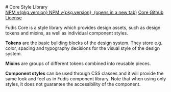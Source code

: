 
<Meta title="Documentation/Introduction/Welcome" />

<div class="full-width-bg">
# Core Style Library

</div>

<div class="welcome-page-wrapper">
  <a class="welcome-page-link" href="https://www.npmjs.com/package/@funidata/fudis-core" target="blank" aria-labelledby="npm-link">NPM v{pkg.version} <span class="fudis-icon fudis-icon__lg fudis-icon__color__primary fudis-icon__new-tab" aria-hidden="true"></span><span class="fudis-visually-hidden" id="npm-link">NPM v{pkg.version}, (opens in a new tab)</span></a>
  <a class="welcome-page-link" href="https://github.com/funidata/fudis-core" target="blank" aria-label="Core Github, (opens in a new tab)">Core Github<span class="fudis-icon fudis-icon__lg fudis-icon__color__primary fudis-icon__new-tab" aria-hidden="true"></span></a>
  <a class="welcome-page-link" href="https://github.com/funidata/fudis-core/blob/main/LICENSE" target="blank" aria-label="License, (opens in a new tab)">License<span class="fudis-icon fudis-icon__lg fudis-icon__color__primary fudis-icon__new-tab" aria-hidden="true"></span></a>
</div>

Fudis Core is a style library which provides design assets, such as design tokens and mixins, as well as individual component styles.

**Tokens** are the basic building blocks of the design system. They store e.g. color, spacing and typography decisions for the visual style of the design system.

**Mixins** are groups of different tokens combined into reusable pieces.

**Component styles** can be used through CSS classes and it will provide the same look and feel as in Fudis component library. Note that when using only styles, it does not guarantee the accessibility of the component.
